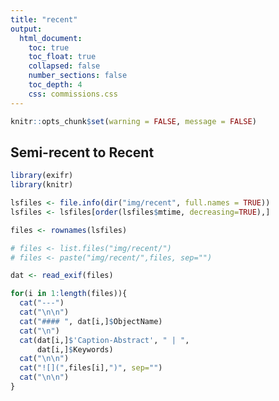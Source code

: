 ```yaml
---
title: "recent"
output: 
  html_document:
    toc: true
    toc_float: true
    collapsed: false
    number_sections: false
    toc_depth: 4
    css: commissions.css
---
```


```r
knitr::opts_chunk$set(warning = FALSE, message = FALSE)
```

## Semi-recent to Recent

```r
library(exifr)
library(knitr)

lsfiles <- file.info(dir("img/recent", full.names = TRUE))
lsfiles <- lsfiles[order(lsfiles$mtime, decreasing=TRUE),]

files <- rownames(lsfiles)

# files <- list.files("img/recent/")
# files <- paste("img/recent/",files, sep="")

dat <- read_exif(files)

for(i in 1:length(files)){
  cat("---")
  cat("\n\n")
  cat("#### ", dat[i,]$ObjectName)
  cat("\n")
  cat(dat[i,]$'Caption-Abstract', " | ",
      dat[i,]$Keywords)
  cat("\n\n")
  cat("![](",files[i],")", sep="")
  cat("\n\n")
}
```




